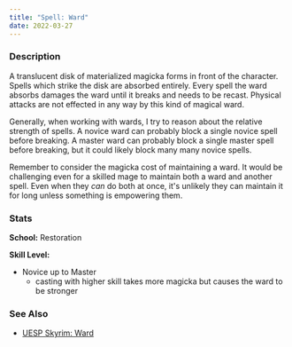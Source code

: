 ```yaml
---
title: "Spell: Ward"
date: 2022-03-27
---
```


### Description

A translucent disk of materialized magicka forms in front of the character.
Spells which strike the disk are absorbed entirely. Every spell the ward
absorbs damages the ward until it breaks and needs to be recast. Physical
attacks are not effected in any way by this kind of magical ward.

Generally, when working with wards, I try to reason about the relative strength
of spells. A novice ward can probably block a single novice spell before
breaking. A master ward can probably block a single master spell before
breaking, but it could likely block many many novice spells.

Remember to consider the magicka cost of maintaining a ward. It would be
challenging even for a skilled mage to maintain both a ward and another spell.
Even when they *can* do both at once, it's unlikely they can maintain it for
long unless something is empowering them.

### Stats

**School:** Restoration

**Skill Level:**
 - Novice up to Master
   - casting with higher skill takes more magicka but causes the ward to be
     stronger

### See Also

- [UESP Skyrim: Ward](https://en.uesp.net/wiki/Skyrim:Ward)
